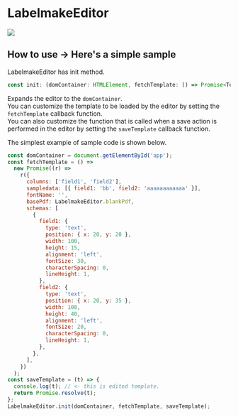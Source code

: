 
<Meta title="Document" />

<style>{`
`}</style>

# LabelmakeEditor

<img src={ScreenShot} />


## How to use -> <LinkTo kind="sample--simple">Here's a simple sample</LinkTo>

LabelmakeEditor has init method.
```ts
const init: (domContainer: HTMLElement, fetchTemplate: () => Promise<Template>, saveTemplate: (template: Template) => Promise<Template>, customEditorCtl?: ComponentType<TemplateEditorCtlProp> | undefined) => void
```

Expands the editor to the `domContainer`.  
You can customize the template to be loaded by the editor by setting the `fetchTemplate` callback function.  
You can also customize the function that is called when a save action is performed in the editor by setting the `saveTemplate` callback function.

The simplest example of sample code is shown below.

```jsx
const domContainer = document.getElementById('app');
const fetchTemplate = () =>
  new Promise((r) =>
    r({
      columns: ['field1', 'field2'],
      sampledata: [{ field1: 'bb', field2: 'aaaaaaaaaaaa' }],
      fontName: '',
      basePdf: LabelmakeEditor.blankPdf,
      schemas: [
        {
          field1: {
            type: 'text',
            position: { x: 20, y: 20 },
            width: 100,
            height: 15,
            alignment: 'left',
            fontSize: 30,
            characterSpacing: 0,
            lineHeight: 1,
          },
          field2: {
            type: 'text',
            position: { x: 20, y: 35 },
            width: 100,
            height: 40,
            alignment: 'left',
            fontSize: 20,
            characterSpacing: 0,
            lineHeight: 1,
          },
        },
      ],
    })
  );
const saveTemplate = (t) => {
  console.log(t); // <- this is edited template.
  return Promise.resolve(t);
};
LabelmakeEditor.init(domContainer, fetchTemplate, saveTemplate);
```